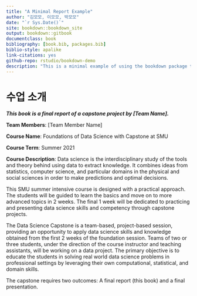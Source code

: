 ```yaml
--- 
title: "A Minimal Report Example"
author: "김모모, 이모모, 박모모"
date: "`r Sys.Date()`"
site: bookdown::bookdown_site
output: bookdown::gitbook
documentclass: book
bibliography: [book.bib, packages.bib]
biblio-style: apalike
link-citations: yes
github-repo: rstudio/bookdown-demo
description: "This is a minimal example of using the bookdown package to write a book. The output format for this example is bookdown::gitbook."
---
```

# 수업 소개 {-}


__*This book is a final report of a capstone project by [Team Name].*__

__Team Members__: [Team Member Name]

__Course Name__: Foundations of Data Science with Capstone at SMU

__Course Term__: Summer 2021

__Course Description__: Data science is the interdisciplinary study of the tools and theory behind using data to extract knowledge. It combines ideas from statistics, computer science, and particular domains in the physical and social sciences in order to make predictions and optimal decisions.

This SMU summer intensive course is designed with a practical approach. The students will be guided to learn the basics and move on to more advanced topics in 2 weeks. The final 1 week will be dedicated to practicing and presenting data science skills and competency through capstone projects. 

The Data Science Capstone is a team-based, project-based session, providing an opportunity to apply data science skills and knowledge obtained from the first 2 weeks of the foundation session. Teams of two or three students, under the direction of the course instructor and teaching assistants, will be working on a data project. The primary objective is to educate the students in solving real world data science problems in professional settings by leveraging their own computational, statistical, and domain skills. 

The capstone requires two outcomes: A final report (this book) and a final presentation.



